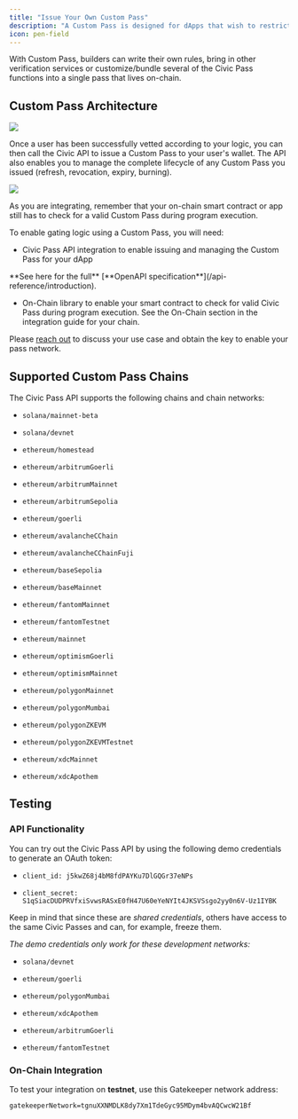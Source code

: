 ```yaml
---
title: "Issue Your Own Custom Pass"
description: "A Custom Pass is designed for dApps that wish to restrict access but do not want to use Civic IDV Services and UI components."
icon: pen-field
---
```




With Custom Pass, builders can write their own rules, bring in other verification services or customize/bundle several of the Civic Pass functions into a single pass that lives on-chain.

## Custom Pass Architecture

<Frame caption="API integration">
  <img src="/images/pass/custom-passes/image-1.png" />
</Frame>

Once a user has been successfully vetted according to your logic, you can then call the Civic API to issue a Custom Pass to your user's wallet. The API also enables you to manage the complete lifecycle of any Custom Pass you issued (refresh, revocation, expiry, burning).

<Frame caption="On-chain integration">
  <img src="/images/pass/custom-passes/image-1.png" />
</Frame>

As you are integrating, remember that your on-chain smart contract or app still has to check for a valid Custom Pass during program execution.

To enable gating logic using a Custom Pass, you will need:

* Civic Pass API integration to enable issuing and managing the Custom Pass for your dApp

<Info>
**See here for the full** [**OpenAPI specification**](/api-reference/introduction).
</Info>

* On-Chain library to enable your smart contract to check for valid Civic Pass during program execution. See the On-Chain section in the integration guide for your chain.

Please [reach out](https://civickey.typeform.com/req-custom) to discuss your use case and obtain the key to enable your pass network.

## Supported Custom Pass Chains

The Civic Pass API supports the following chains and chain networks:

* `solana/mainnet-beta`

* `solana/devnet`

* `ethereum/homestead`

* `ethereum/arbitrumGoerli`

* `ethereum/arbitrumMainnet`

* `ethereum/arbitrumSepolia`

* `ethereum/goerli`

* `ethereum/avalancheCChain`

* `ethereum/avalancheCChainFuji`

* `ethereum/baseSepolia`

* `ethereum/baseMainnet`

* `ethereum/fantomMainnet`

* `ethereum/fantomTestnet`

* `ethereum/mainnet`

* `ethereum/optimismGoerli`

* `ethereum/optimismMainnet`

* `ethereum/polygonMainnet`

* `ethereum/polygonMumbai`

* `ethereum/polygonZKEVM`

* `ethereum/polygonZKEVMTestnet`

* `ethereum/xdcMainnet`

* `ethereum/xdcApothem`

## Testing

### API Functionality

You can try out the Civic Pass API by using the following demo credentials to generate an OAuth token:

* `client_id: j5kwZ68j4bM8fdPAYKu7DlGQGr37eNPs`

* `client_secret: S1qSiacDUDPRVfxiSvwsRASxE0fH47U60eYeNYIt4JKSVSsgo2yy0n6V-Uz1IYBK`

Keep in mind that since these are *shared credentials*, others have access to the same Civic Passes and can, for example, freeze them.

*The demo credentials only work for these development networks:*

* `solana/devnet`

* `ethereum/goerli`

* `ethereum/polygonMumbai`

* `ethereum/xdcApothem`

* `ethereum/arbitrumGoerli`

* `ethereum/fantomTestnet`

### On-Chain Integration

To test your integration on **testnet**, use this Gatekeeper network address:

`gatekeeperNetwork=tgnuXXNMDLK8dy7Xm1TdeGyc95MDym4bvAQCwcW21Bf`
